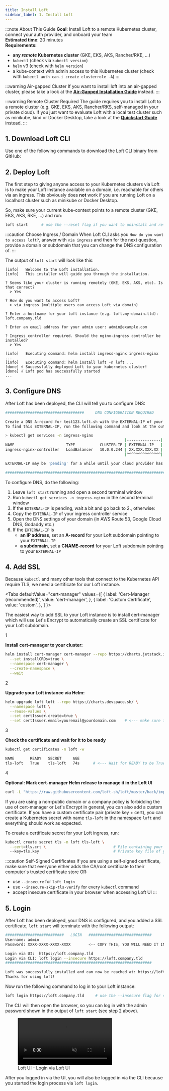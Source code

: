 ```yaml
---
title: Install Loft
sidebar_label: 1. Install Loft
---
```



:::note About This Guide
**Goal**: Install Loft to a remote Kubernetes cluster, connect your auth provider, and onboard your team  
**Estimated time**: 20 minutes  
**Requirements:**
- **any *remote* Kubernetes cluster** (GKE, EKS, AKS, Rancher/RKE, ...)
- `kubectl` (check via `kubectl version`)
- `helm` v3 (check with `helm version`)
- a kube-context with admin access to this Kubernetes cluster (check with `kubectl auth can-i create clusterrole -A`)
:::

:::warning Air-gapped Cluster
If you want to install loft into an air-gapped cluster, please take a look at the **[Air-Gapped Installation Guide](../guides/administration/air-gapped-installation.mdx)** instead.
:::

:::warning Remote Cluster Required
The guide requires you to install Loft to a remote cluster (e.g. GKE, EKS, AKS, Rancher/RKS, self-managed in your private cloud). If you just want to evaluate Loft with a local test cluster such as minikube, kind or Docker Desktop, take a look at the **[Quickstart Guide](../quickstart.mdx)** instead. 
:::


## 1. Download Loft CLI
Use one of the following commands to download the Loft CLI binary from GitHub:

<InstallCLIFragment/>


## 2. Deploy Loft
The first step to giving anyone access to your Kubernetes clusters via Loft is to make your Loft instance available on a domain, i.e. reachable for others via an ingress. This obviously does **not** work if you are running Loft on a localhost cluster such as minikube or Docker Desktop. 

So, make sure your current kube-context points to a remote cluster (GKE, EKS, AKS, RKE, ...) and run:
```bash
loft start      # use the --reset flag if you want to uninstall and re-install Loft
```

:::caution Choose Ingress / Domain
When Loft CLI asks you `How do you want to access loft?`, answer with `via ingress` and then for the next question, provide a domain or subdomain that you can change the DNS configuration of.
:::

The output of `loft start` will look like this:
```text {7-8,10}
[info]   Welcome to the Loft installation.
[info]   This installer will guide you through the installation.

? Seems like your cluster is running remotely (GKE, EKS, AKS, etc). Is that correct?
  > Yes

? How do you want to access Loft?
  > via ingress (multiple users can access Loft via domain)

? Enter a hostname for your loft instance (e.g. loft.my-domain.tld): loft.company.tld

? Enter an email address for your admin user: admin@example.com

? Ingress controller required. Should the nginx-ingress controller be installed?
  > Yes

[info]   Executing command: helm install ingress-nginx ingress-nginx ...
[info]   Executing command: helm install loft -n loft ...
[done] √ Successfully deployed Loft to your kubernetes cluster!
[done] √ Loft pod has successfully started
...
```

## 3. Configure DNS
After Loft has been deployed, the CLI will tell you to configure DNS:
```bash {6}
###################################     DNS CONFIGURATION REQUIRED     ##################################       

Create a DNS A-record for test123.loft.sh with the EXTERNAL-IP of your nginx-ingress controller.
To find this EXTERNAL-IP, run the following command and look at the output:

> kubectl get services -n ingress-nginx
                                                     |---------------|
NAME                       TYPE           CLUSTER-IP | EXTERNAL-IP   |  PORT(S)                      AGE
ingress-nginx-controller   LoadBalancer   10.0.0.244 | XX.XXX.XXX.XX |  80:30984/TCP,443:31758/TCP   19m
                                                     |^^^^^^^^^^^^^^^|

EXTERNAL-IP may be 'pending' for a while until your cloud provider has created a new load balancer.

#########################################################################################################
```

To configure DNS, do the following:
1. Leave `loft start` running and open a second terminal window
2. Run `kubectl get services -n ingress-nginx` in the second terminal window
3. If the `EXTERNAL-IP` is pending, wait a bit and go back to 2., otherwise:
4. Copy the `EXTERNAL-IP` of your ingress controller service 
5. Open the DNS settings of your domain (in AWS Route 53, Google Cloud DNS, Godaddy etc.)
6. If the `EXTERNAL-IP` is
   - **an IP address**, set an **A-record** for your Loft subdomain pointing to your `EXTERNAL-IP`  
   - **a subdomain**, set a **CNAME-record** for your Loft subdomain pointing to your `EXTERNAL-IP`


## 4. Add SSL
Because `kubectl` and many other tools that connect to the Kubernetes API require TLS, we need a certificate for our Loft instance.

<Tabs
  defaultValue="cert-manager"
  values={[
    { label: 'Cert-Manager (recommended)', value: 'cert-manager', },
    { label: 'Custom Certificate', value: 'custom', },
  ]
}>
<TabItem value="cert-manager">

The easiest way to add SSL to your Loft instance is to install cert-manager which will use Let's Encrypt to automatically create an SSL certificate for your Loft subdomain.

<Step>1</Step>

**Install cert-manager to your cluster:**
```bash
helm install cert-manager cert-manager --repo https://charts.jetstack.io \
  --set installCRDs=true \
  --namespace cert-manager \
  --create-namespace \
  --wait
```

<Step>2</Step>

**Upgrade your Loft instance via Helm:**
```bash {5}
helm upgrade loft loft --repo https://charts.devspace.sh/ \
  --namespace loft \
  --reuse-values \
  --set certIssuer.create=true \
  --set certIssuer.email=youremail@yourdomain.com    # <--- make sure to add your email here!
```

<Step>3</Step>

**Check the certificate and wait for it to be ready**
```bash
kubectl get certificates -n loft -w
```
```bash
NAME       READY   SECRET     AGE
tls-loft   True    tls-loft   74s      # <--- Wait for READY to be True
```

<Step>4</Step>

**Optional: Mark cert-manager Helm release to manage it in the Loft UI**
```bash
curl -L "https://raw.githubusercontent.com/loft-sh/loft/master/hack/import-helm-release.sh" | bash -s -- "cert-manager" "https://charts.jetstack.io/"
```

</TabItem>
<TabItem value="custom">

If you are using a non-public domain or a company policy is forbidding the use of cert-manager or Let's Encrypt in general, you can also add a custom certificate. If you have a custom certificate pair (private key + cert), you can create a Kubernetes secret with name `tls-loft` in the namespace `loft` and everything should work as expected.

To create a certificate secret for your Loft ingress, run:
```bash
kubectl create secret tls -n loft tls-loft \
  --cert=tls.crt \                              # File containing your custom cert
  --key=tls.key                                 # Private key file of your cert
```

:::caution Self-Signed Certificates
If you are using a self-signed certificate, make sure that everyone either adds the CA/root certificate to their computer's trusted certificate store OR:
- use `--insecure` for `loft login`
- use `--insecure-skip-tls-verify` for every `kubectl` command
- accept insecure certificate in your browser when accessing Loft UI
:::

</TabItem>
</Tabs>


## 5. Login
After Loft has been deployed, your DNS is configured, and you added a SSL certificate, `loft start` will terminate with the following output:
```bash {2-3}
##########################   LOGIN   ############################
Username: admin
Password: XXXX-XXXX-XXXX-XXXX        <-- COPY THIS, YOU WILL NEED IT IN THE NEXT STEP

Login via UI:  https://loft.company.tld
Login via CLI: loft login --insecure https://loft.company.tld
#################################################################

Loft was successfully installed and can now be reached at: https://loft.company.tld
Thanks for using loft!
```

Now run the following command to log in to your Loft instance:
```bash
loft login https://loft.company.tld     # use the --insecure flag for self-signed SSL certs
```

The CLI will then open the browser, so you can log in with the admin password shown in the output of `loft start` (see step 2 above).

<figure class="frame">
  <video controls loop autoplay="true" muted>
    <source src="/docs/media/ui/auth/create-admin-user.mp4" type="video/mp4" />
  </video>
  <figcaption>Loft UI - Login via Loft UI</figcaption>
</figure>

After you logged in via the UI, you will also be logged in via the CLI because you started the login process via `loft login`.
